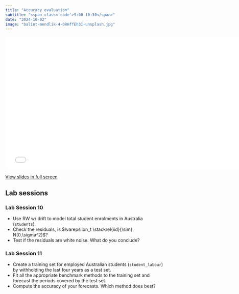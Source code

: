 ```yaml
---
title: "Accuracy evaluation"
subtitle: "<span class='code'>9:00-10:30</span>"
date: "2024-10-02"
image: "balint-mendlik-4-ORHffEh3I-unsplash.jpg"
---
```


<!-- Materials will be distributed sooner to the event. -->

```{=html}
<embed src="../../materials/12_accuracy.pdf" type="application/pdf" width="750px" height="420px">
```

[View slides in full screen](../../materials/07_ets.pdf)

## Lab sessions

### Lab Session 10

  * Use RW w/ drift to model total student enrolments in Australia (`students`).
  * Check the residuals, is $\varepsilon_t \stackrel{iid}{\sim} N(0,\sigma^2)$?
  * Test if the residuals are white noise. What do you conclude?

### Lab Session 11

 * Create a training set for employed Australian students (`student_labour`) by withholding the last four years as a test set.
 * Fit all the appropriate benchmark methods to the training set and forecast the periods covered by the test set.
 * Compute the accuracy of your forecasts. Which method does best?
